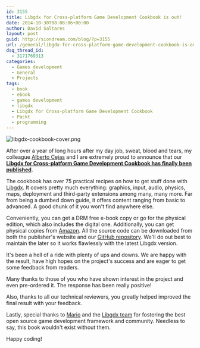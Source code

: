 ```yaml
---
id: 3155
title: Libgdx for Cross-platform Game Development Cookbook is out!
date: 2014-10-30T08:08:06+00:00
author: David Saltares
layout: post
guid: http://siondream.com/blog/?p=3155
url: /general/libgdx-for-cross-platform-game-development-cookbook-is-out/
dsq_thread_id:
  - 3171769313
categories:
  - Games development
  - General
  - Projects
tags:
  - book
  - ebook
  - games development
  - libgdx
  - Libgdx for Cross-platform Game Development Cookbook
  - Packt
  - programming
---
```

![libgdx-cookbook-cover.png](/img/libgdx-cookbook-cover.png)

After over a year of long hours after my day job, sweat, blood and tears, my colleague [Alberto Cejas](https://twitter.com/omniyo) and I are extremely proud to announce that our **[Libgdx for Cross-platform Game Development Cookbook has finally been published](https://www.packtpub.com/game-development/libgdx-cross-platform-game-development-cookbook)**.

The cookbook has over 75 practical recipes on how to get stuff done with [Libgdx](http://libgdx.badlogicgames.com/). It covers pretty much everything: graphics, input, audio, physics, maps, deployment and third-party extensions among many, many more. Far from being a dumbed down guide, it offers content ranging from basic to advanced. A good chunk of it you won't find anywhere else.

Conveniently, you can get a DRM free e-book copy or go for the physical edition, which also includes the digital one. Additionally, you can get physical copies from [Amazon](http://www.amazon.co.uk/Libgdx-Cross-platform-Game-Development-Cookbook/dp/1783287292/ref=sr_1_5?ie=UTF8&qid=1414585532&sr=8-5&keywords=david+saltares). All the source code can be downloaded from both the publisher's website and our [GitHub repository](https://github.com/dsaltares/libgdx-cookbook). We'll do out best to maintain the later so it works flawlessly with the latest Libgdx version.

It's been a hell of a ride with plenty of ups and downs. We are happy with the result, have high hopes on the project's success and are eager to get some feedback from readers.

Many thanks to those of you who have shown interest in the project and even pre-ordered it. The response has been really positive!

Also, thanks to all our technical reviewers, you greatly helped improved the final result with your feedback.

Lastly, special thanks to [Mario](https://twitter.com/badlogicgames) and the [Libgdx team](https://github.com/orgs/libgdx/teams/owners) for fostering the best open source game development framework and community. Needless to say, this book wouldn't exist without them.

Happy coding!
